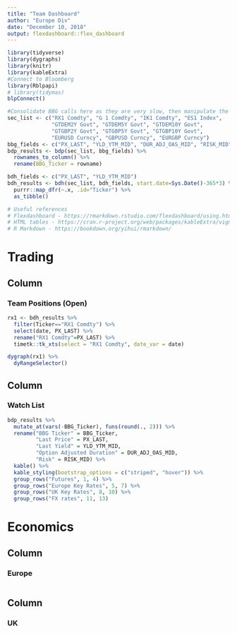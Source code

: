 ```yaml
---
title: "Team Dashboard"
author: "Europe Div"
date: "December 10, 2018"
output: flexdashboard::flex_dashboard
---
```


```r
library(tidyverse)
library(dygraphs)
library(knitr)
library(kableExtra)
#Connect to Bloomberg
library(Rblpapi)
# library(tidymas)
blpConnect()

#Consolidate BBG calls here as they are very slow, then manipulate the data downstream
sec_list <- c("RX1 Comdty", "G 1 Comdty", "IK1 Comdty", "ES1 Index",
              "GTDEM2Y Govt", "GTDEM5Y Govt", "GTDEM10Y Govt",
              "GTGBP2Y Govt", "GTGBP5Y Govt", "GTGBP10Y Govt",
              "EURUSD Curncy", "GBPUSD Curncy", "EURGBP Curncy")
bbg_fields <- c("PX_LAST", "YLD_YTM_MID", "DUR_ADJ_OAS_MID", "RISK_MID")
bdp_results <- bdp(sec_list, bbg_fields) %>% 
  rownames_to_column() %>% 
  rename(BBG_Ticker = rowname)

bdh_fields <- c("PX_LAST", "YLD_YTM_MID")
bdh_results <- bdh(sec_list, bdh_fields, start.date=Sys.Date()-365*3) %>% 
  purrr::map_dfr(~.x, .id="Ticker") %>% 
  as_tibble()

# Useful references
# Flexdashboard - https://rmarkdown.rstudio.com/flexdashboard/using.html#overview 
# HTML tables - https://cran.r-project.org/web/packages/kableExtra/vignettes/awesome_table_in_html.html#from_other_packages
# R Markdown - https://bookdown.org/yihui/rmarkdown/
```

Trading {data-icon="fa-hand-holding-usd"}
=====================================

Column
----------------

### Team Positions (Open)

```r
rx1 <- bdh_results %>% 
  filter(Ticker=="RX1 Comdty") %>% 
  select(date, PX_LAST) %>% 
  rename("RX1 Comdty"=PX_LAST) %>% 
  timetk::tk_xts(select = "RX1 Comdty", date_var = date)

dygraph(rx1) %>% 
  dyRangeSelector()
```

Column
----------------

### Watch List

<!-- TODO: Add Z-score -->

```r
bdp_results %>% 
  mutate_at(vars(-BBG_Ticker), funs(round(., 2))) %>% 
  rename("BBG Ticker" = BBG_Ticker,
         "Last Price" = PX_LAST,
         "Last Yield" = YLD_YTM_MID,
         "Option Adjusted Duration" = DUR_ADJ_OAS_MID,
         "Risk" = RISK_MID) %>%
  kable() %>% 
  kable_styling(bootstrap_options = c("striped", "hover")) %>% 
  group_rows("Futures", 1, 4) %>% 
  group_rows("Europe Key Rates", 5, 7) %>% 
  group_rows("UK Key Rates", 8, 10) %>% 
  group_rows("FX rates", 11, 13)

```
   
Economics {data-icon="fa-cogs"}
=====================================     

Column
----------------

### Europe
    
```r
```

Column
----------------

### UK

```r
```
